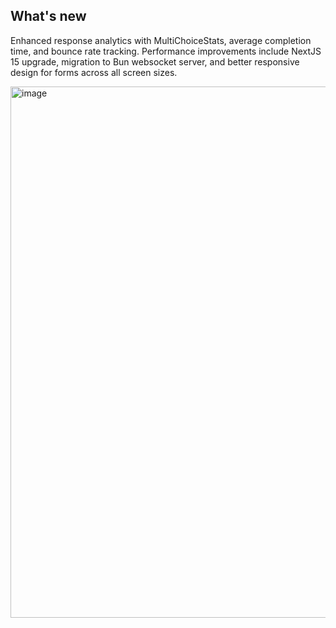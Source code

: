 ## What's new

Enhanced response analytics with MultiChoiceStats, average completion time, and bounce rate tracking. Performance improvements include NextJS 15 upgrade, migration to Bun websocket server, and better responsive design for forms across all screen sizes.

<img width="850" alt="image" src="https://github.com/user-attachments/assets/978aed30-8be7-4157-bd15-b3c034a1531e" />